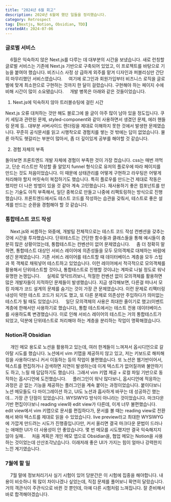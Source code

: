 ```yaml
---
title: "2024년 6월 회고"
description: 2024년 6월에 했던 일들을 정리했습니다.
category: Retrospect
tag: [Nextjs, Notion, Obsidian, TDD]
createdAt: 2024-07-06
---
```


### 글로벌 서비스

&nbsp; &nbsp; 6월은 익숙하지 않은 Next.js를 다루는 데 대부분의 시간을 보냈습니다.
새로 런칭할 글로벌 서비스는 기존에 Next.js 기반으로 구축되어 있었고, 이 프로젝트를 바탕으로 기능을 붙여야 했습니다.
비즈니스 사정 상 급하게 외주를 맡겨 디자인과 퍼블리싱만 간단히 마무리했던 서비스였습니다.
&nbsp; &nbsp; 여기에 로그인과 회원가입부터 비즈니스 로직을 글로벌에 맞게 최소한으로 구현하는 것까지 한 달이 걸렸습니다.
구현해야 하는 페이지 수에 비해 시간이 많이 소요됐습니다. 
&nbsp; &nbsp; 개발 병목은 아래와 같은 것들이었습니다.

1. Next.js에 익숙하지 않아 트러블슈팅에 걸린 시간

  Next.js 오류 대처하는 것만 해도 블로그에 쓸 글이 아주 많이 남아 있을 정도입니다.
  쿠키 세팅과 관련된 문제, styled-component와 같이 사용하면서 생겼던 문제, 에러 핸들링 문제 등..
  대부분 서버사이드 렌더링을 제대로 이해하지 못한 것에서 발생한 문제였습니다.
  꾸준히 공식문서를 읽고 시행착오로 경험치를 쌓는 것 밖에는 답이 없었습니다.
  물론 아직도 헷갈리는 부분이 많아서, 좀 더 깊이있게 공부를 해야할 것 같습니다.


2. 경험 자체의 부족

  돌아보면 프론트엔드 개발 자체에 경험이 부족한 것이 가장 컸습니다. 
  css는 매번 까먹고, 단순 리스트만 작성할 줄 알았지 funnel 형식으로 유저의 플로우에 따라 페이지를 만드는 것도 처음이었습니다.
  이 때문에 상태관리를 어떻게 구현하고 라우팅은 어떻게 처리해야 할지 머릿속이 복잡하기도 했습니다.
  특히 플로우를 만드는건 제대로 작동은 했지만 더 나은 방법이 있을 것 같아 계속 고민했습니다.
  재사용하기 좋은 컴포넌트를 만드는 기술도 아직 부족해서, 일단 중복으로 만들고 나중에 리팩토링하는 방식으로 진행했습니다.
  프론트엔드에서도 테스트 코드를 작성하는 습관을 갖춰서, 테스트로 좋은 설계를 만드는 순환을 경험해야 할 것 같습니다.

### 통합테스트 코드 작성

&nbsp; &nbsp; Next.js와 씨름하는 와중에, 개발팀 전체적으로는 테스트 코드 작성 컨벤션을 갖추는 것에 시간을 투자했습니다.
단위테스트는 간단한 함수들과 클래스들을 통해 예시들이 충분히 많은 상황이었는데, 통합테스트는 컨벤션이 없어 문제였습니다.
&nbsp; &nbsp; 좀 더 정확히 말하면, 통합테스트 대상인 서비스 레이어에 의존성들을 모두 모의객체로 대체하는 바람에 생긴 문제였습니다.
기존 서비스 레이어를 테스트할 때 데이터베이스 계층을 모두 스텁과 목 객체로 채워넣어 테스트하고 있었습니다.
이런 레이어에서 적극적으로 모의객체를 활용해서 단위테스트할 것이냐, 통합테스트로 진행할 것이냐는 계파로 나뉠 정도로 워낙 유명한 논쟁입니다.
&nbsp; &nbsp; 실제로 맞닥뜨려보니, 적절한 컨벤션 없이 모의객체를 활용하면 많은 개발자들이 지적하던 문제들이 발생했습니다.
지금 생각해보면, 다른걸 떠나서 모킹 자체가 코드 설계의 문제를 숨기는 것이 가장 큰 문제였습니다.
이런 문제로 리팩터링 내성이 약한 테스트 코드가 되기도 했고, 또 다른 문제로 의존성만 주입하다가 의미없는 테스트가 될 때도 있었습니다.
&nbsp; &nbsp; 일단 모의객체의 사용은 최대한 줄이기로 했고(이벤트 계층에 한해서만 사용하기로 했습니다),
통합 테스트에서는 테스트 전용 데이터베이스를 사용하도록 변경했습니다.
이로 인해 서비스 레이어의 테스트는 거의 통합테스트가 되었고, 덕분에 단위테스트로 처리해야 하는 계층을 분리하는 작업이 명확해졌습니다.

### Notion과 Obsidian

&nbsp; &nbsp; 개인 메모 용도로 노션을 활용하고 있는데, 여러 한계들이 느껴져서 옵시디언으로 갈아탈 시도를 했습니다.
노션에서 vim 키맵을 제공하지 않고 있고, 저는 키보드로 해피해킹을 사용하다보니 커서 이동하는 등의 작업이 불편했습니다.
또 노션은 웹기반이어서, 텍스트를 편집하거나 검색하면 지연이 발생하는데 이게 텍스트가 없어질까봐 불안하기도 하고, 느릴 때 답답하기도 했습니다.
그래서 vim 키맵 제공 + 로컬 파일 기반으로 동작하는 옵시디언에 도전했습니다.
&nbsp; &nbsp; 플러그인이 워낙 많다보니, 옵시디언에 적응하는 과정은 곧 없는 기능을 제공하는 플러그인을 계속 붙이는 과정이었습니다.
붙이다보니 노션 메모들도 다 마이그레이션 하고, UI도 노션과 흡사하게 바꾸는 데 성공하긴 했는데... 
가장 큰 단점이 있었습니다. WYSIWYG 방식이 아니라는 것이었습니다.
마크다운 기반 편집이다보니 reading view와 edit view가 다른데, 이게 너무 불편했습니다. 
edit view에서 vim 키맵으로 문서를 편집하다가, 문서를 볼 때는 reading view로 전환해서 봐야 텍스트를 제대로 읽을 수 있었습니다.
live preview라고 최대한 WYSIWYG에 가깝게 만드려는 시도가 진행중입니다만, 커서 올리면 결국 마크다운 문법이 드러나는 애매한 UI가 더 사용성이 안 좋았습니다.
몇 번 메모를 시도했지만 결국 익숙해지지 않아 실패..
&nbsp; &nbsp; 처음 계획은 개인 메모 앱으로 Obsidian을, 협업 메모는 Notion을 사용하는 것이었는데 산산조각났습니다.
이래저래 좋은 UI가 가지는 힘이 얼마나 강력한지 느낀 계기였습니다.

### 7월에 할 일

&nbsp; &nbsp; 7월 말에 정보처리기사 실기 시험이 있어 당분간은 이 시험에 집중을 해야합니다.
내용이 비슷하니 뭐 많이 차이나겠나 싶었는데, 직접 문제를 풀어보니 확연히 달랐습니다.
거의 객관식이 주관식으로 바뀐 것 뿐인데, 아예 다른 시험처럼 느껴집니다.
잘 준비해서 바로 합격해야겠습니다.